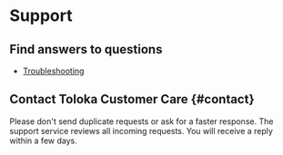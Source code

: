 # Support

## Find answers to questions

- [Troubleshooting](./troubleshooting)

## Contact Toloka Customer Care {#contact}

<Note mode="note" title="Note">

Please don't send duplicate requests or ask for a faster response. The support service reviews all incoming requests. You will receive a reply within a few days.

</Note>

<YandexForm name="registration" src="https://forms.yandex.com/surveys/13464611.aae9597a9c66c630f2b7810fbddb942128830095/?lang=en&iframe=1&service=toloka-ai"/>
